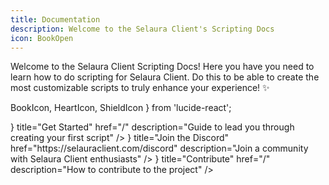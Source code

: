 ```yaml
---
title: Documentation
description: Welcome to the Selaura Client's Scripting Docs
icon: BookOpen
---
```


Welcome to the Selaura Client Scripting Docs! Here you have you need to learn how to do scripting for Selaura Client. Do this to be able to create the most customizable scripts to truly enhance your experience! ✨

  BookIcon,
  HeartIcon,
  ShieldIcon
} from 'lucide-react';

<Cards cols={2}>
  <Card 
    icon={<BookIcon />} 
    title="Get Started" 
    href="/" 
    description="Guide to lead you through creating your first script" 
  />
  <Card 
    icon={<ShieldIcon />} 
    title="Join the Discord" 
    href="https://selauraclient.com/discord" 
    description="Join a community with Selaura Client enthusiasts" 
  />
  <Card 
    icon={<HeartIcon />} 
    title="Contribute" 
    href="/" 
    description="How to contribute to the project" 
  />
</Cards>